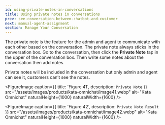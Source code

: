 ```yaml
---
id: using-private-notes-in-conversations
title: Using private notes in conversations
prev: see-conversation-between-chatbot-and-customer
next: manual-agent-assignment
section: Manage Your Conversation
---
```


The private note is the feature for the admin and agent to communicate with each other based on the conversation. The private note always sticks in the conversation box. Go to the conversation, then click the **Private Note** tap in the upper of the conversation box. Then write some notes about the conversation then add notes.

Private notes will be included in the conversation but only admin and agent can see it, customers can’t see the notes.

<FigureImage
  caption={{ title: 'Figure 41', description: `Private Note` }}
  src="/assets/images/products/kata-omnichat/image41.webp"
  alt="Kata Omnichat"
  naturalHeight={1000}
  naturalWidth={1600}
/>

<FigureImage
  caption={{ title: 'Figure 42', description: `Private Note Result` }}
  src="/assets/images/products/kata-omnichat/image42.webp"
  alt="Kata Omnichat"
  naturalHeight={1000}
  naturalWidth={1600}
/>
